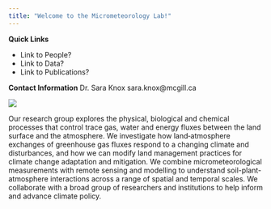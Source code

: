 ```yaml
---
title: "Welcome to the Micrometeorology Lab!"
---
```


::: {.column-margin}
**Quick Links**

* Link to People?
* Link to Data?
* Link to Publications?

**Contact Information**
Dr. Sara Knox
sara.knox@mcgill.ca

:::

![](./images/Lab_April_2022.jpg){fig-align="center"}

Our research group explores the physical, biological and chemical processes that control trace gas, water and energy fluxes between the land surface and the atmosphere. We investigate how land‑atmosphere exchanges of greenhouse gas fluxes respond to a changing climate and disturbances, and how we can modify land management practices for climate change adaptation and mitigation. We combine micrometeorological measurements with remote sensing and modelling to understand soil-plant-atmosphere interactions across a range of spatial and temporal scales. We collaborate with a broad group of researchers and institutions to help inform and advance climate policy. 

